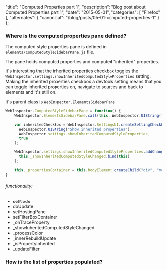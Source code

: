   "title": "Computed Properties part 1",
  "description": "Blog post about Computed Properties part 1",
  "date": "2015-05-01",
  "categories": [
    "Firefox"
  ],
  "alternates": {
    "canonical": "/blog/posts/05-01-computed-properties-1"
  }
};

### Where is the computed properties pane defined?

The computed style properties pane is defined in `elements/ComputedStyleSidebarPane.js` file.

The pane holds computed properties and computed "inherited" properties.

It's interesting that the inherited properties checkbox toggles the
`WebInspector.settings.showInheritedComputedStyleProperties` setting. Making the inherited properties checkbox a devtools setting means that you can toggle inherited properties on, navigate to sources and back to elements and it's still on.

It's parent class is `WebInspector.ElementsSidebarPane`

```js
WebInspector.ComputedStyleSidebarPane = function() {
    WebInspector.ElementsSidebarPane.call(this, WebInspector.UIString("Computed Style"));

    var inheritedCheckBox = WebInspector.SettingsUI.createSettingCheckbox(
      WebInspector.UIString("Show inherited properties"),
      WebInspector.settings.showInheritedComputedStyleProperties,
      true
    );

    WebInspector.settings.showInheritedComputedStyleProperties.addChangeListener(
      this._showInheritedComputedStyleChanged.bind(this)
    );

    this._propertiesContainer = this.bodyElement.createChild("div", "monospace");
}
```


###### functionality:
+ setNode
+ doUpdate
+ setHostingPane
+ setFilterBoxContainer
+ \_onTraceProperty
+ \_showInheritedComputedStyleChanged
+ \_processColor
+ \_innerRebuildUpdate
+ \_isPropertyInherited
+ \_updateFilter


### How is the list of properties populated?